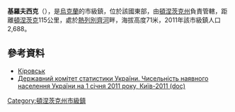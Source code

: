 {{no footnotes|time=2015-09-15T00:13:17+00:00}}
'''基羅夫西克'''（{{lang-uk|Зарічне}}），是[[烏克蘭|烏克蘭]]的市級鎮，位於該國東部，由[[頓涅茨克州|頓涅茨克州]]負責管轄，距離[[頓涅茨克|頓涅茨克]]115公里，處於[[熱列別齊河|熱列別齊河]]畔，海拔高度71米，2011年該市級鎮人口2,688。

==參考資料==
* [https://web.archive.org/web/20160307092830/http://w1.c1.rada.gov.ua/pls/z7502/A005?rdat1=25.11.2012&rf7571=6984 Кіровськ]
* [https://web.archive.org/web/20121010205321/http://stat6.stat.lviv.ua/PXWEB2007/ukr/publ/2011/chnas.zip Державний комітет статистики України. Чисельність наявного населення України на 1 січня 2011 року, Київ-2011 (doc)]

{{coord|49|1|10|N|37|55|15|E|scale:100000|display=title}}

{{DEFAULTSORT:Кіровськ}}
[[Category:頓涅茨克州市級鎮|Category:頓涅茨克州市級鎮]]


{{Donetsk-geo-stub}}